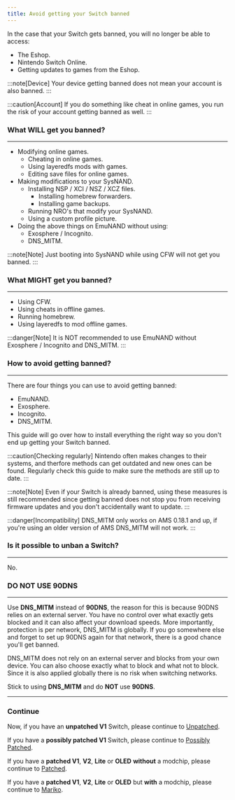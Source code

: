 ```yaml
---
title: Avoid getting your Switch banned
---
```


In the case that your Switch gets banned, you will no longer be able to access:

- The Eshop.
- Nintendo Switch Online.
- Getting updates to games from the Eshop.

:::note[Device]
Your device getting banned does not mean your account is also banned.
:::

:::caution[Account]
If you do something like cheat in online games, you run the risk of your account getting banned as well.
:::

### What WILL get you banned?

---

- Modifying online games.
    - Cheating in online games.
    - Using layeredfs mods with games.
    - Editing save files for online games.
- Making modifications to your SysNAND.
    - Installing NSP / XCI / NSZ / XCZ files.
        - Installing homebrew forwarders.
        - Installing game backups.
    - Running NRO's that modify your SysNAND.
    - Using a custom profile picture.
- Doing the above things on EmuNAND without using:
    - Exosphere / Incognito.
    - DNS_MITM.

:::note[Note]
Just booting into SysNAND while using CFW will not get you banned.
:::

### What MIGHT get you banned?

---

- Using CFW.
- Using cheats in offline games.
- Running homebrew.
- Using layeredfs to mod offline games.

:::danger[Note]
It is NOT recommended to use EmuNAND without Exosphere / Incognito and DNS_MITM.
:::

### How to avoid getting banned?

---

There are four things you can use to avoid getting banned:

- EmuNAND.
- Exosphere.
- Incognito.
- DNS_MITM.

This guide will go over how to install everything the right way so you don't end up getting your Switch banned.

:::caution[Checking regularly]
Nintendo often makes changes to their systems, and therfore methods can get outdated and new ones can be found. Regularly check this guide to make sure the methods are still up to date.
:::

:::note[Note]
Even if your Switch is already banned, using these measures is still recommended since getting banned does not stop you from receiving firmware updates and you don't accidentally want to update.
:::

:::danger[Incompatibility]
DNS_MITM only works on AMS 0.18.1 and up, if you're using an older version of AMS DNS_MITM will not work.
:::

### Is it possible to unban a Switch?

---

No.

### DO NOT USE 90DNS

---

Use **DNS_MITM** instead of **90DNS**, the reason for this is because 90DNS relies on an external server. You have no control over what exactly gets blocked and it can also affect your download speeds.
More importantly, protection is per network, DNS_MITM is globally. If you go somewhere else and forget to set up 90DNS again for that network, there is a good chance you'll get banned.

DNS_MITM does not rely on an external server and blocks from your own device. You can also choose exactly what to block and what not to block. Since it is also applied globally there is no risk when switching networks.

Stick to using **DNS_MITM** and do **NOT** use **90DNS**.

---

### Continue

Now, if you have an **unpatched V1** Switch, please continue to [Unpatched](/homebrewing/unpatched).

If you have a **possibly patched V1** Switch, please continue to [Possibly Patched](/homebrewing/possibly-patched).

If you have a **patched V1**, **V2**, **Lite** or **OLED** **without** a modchip, please continue to [Patched](/homebrewing/patched).

If you have a **patched V1**, **V2**, **Lite** or **OLED** but **with** a modchip, please continue to [Mariko](/homebrewing/mariko).
